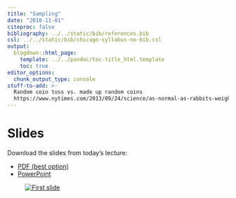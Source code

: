 ```yaml
---
title: "Sampling"
date: "2018-11-01"
citeproc: false
bibliography: ../../static/bib/references.bib
csl: ../../static/bib/chicago-syllabus-no-bib.csl
output:
  blogdown::html_page:
    template: ../../pandoc/toc-title_html.template
    toc: true
editor_options: 
  chunk_output_type: console
stuff-to-add: >-
  Random coin toss vs. made up random coins
  https://www.nytimes.com/2013/09/24/science/as-normal-as-rabbits-weights-and-dragons-wings.html?_r=0
---
```


# Slides

Download the slides from today's lecture:

- [<i class="fas fa-file-pdf"></i> PDF (best option)](/slides/MPA-630_2018-11-01.pdf)
- [<i class="fas fa-file-powerpoint"></i> PowerPoint](/slides/MPA-630_2018-11-01.pptx)

<figure>
[![First slide](/images/slides/slides_2018-11-01.png)](/slides/MPA-630_2018-11-01.pdf)
</figure>

